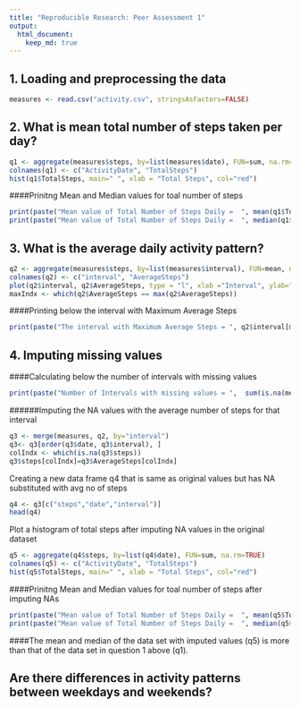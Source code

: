 ```yaml
---
title: "Reproducible Research: Peer Assessment 1"
output: 
  html_document:
    keep_md: true
---
```


## 1. Loading and preprocessing the data

```r
measures <- read.csv("activity.csv", stringsAsFactors=FALSE)
```

## 2. What is mean total number of steps taken per day?

```r
q1 <- aggregate(measures$steps, by=list(measures$date), FUN=sum, na.rm=TRUE)
colnames(q1) <- c("ActivityDate", "TotalSteps")
hist(q1$TotalSteps, main=" ", xlab = "Total Steps", col="red")
```

####Prinitng Mean and Median values for toal number of steps
```r
print(paste("Mean value of Total Number of Steps Daily =  ", mean(q1$TotalSteps)))
print(paste("Mean value of Total Number of Steps Daily =  ", median(q1$TotalSteps)))
```

## 3. What is the average daily activity pattern?
```r
q2 <- aggregate(measures$steps, by=list(measures$interval), FUN=mean, na.rm=TRUE)
colnames(q2) <- c("interval", "AverageSteps")
plot(q2$interval, q2$AverageSteps, type = "l", xlab ="Interval", ylab="Average Steps")
maxIndx <- which(q2$AverageSteps == max(q2$AverageSteps))  
```

####Printing below the interval with Maximum Average Steps
```r
print(paste("The interval with Maximum Average Steps = ", q2$interval[maxIndx]))
```


## 4. Imputing missing values   

####Calculating below the number of intervals with missing values 
```r
print(paste("Number of Intervals with missing values = ",  sum(is.na(measures$steps))))
```

######Imputing the NA values with the average number of steps for that interval
```r
q3 <- merge(measures, q2, by="interval")
q3<- q3[order(q3$date, q3$interval), ]
colIndx <- which(is.na(q3$steps))
q3$steps[colIndx]=q3$AverageSteps[colIndx]
```
Creating a new data frame q4 that is same as original values but has NA substituted with avg no of steps
```r
q4 <- q3[c("steps","date","interval")]
head(q4)
```
Plot a histogram of total steps after imputing NA values in the original dataset
```r
q5 <- aggregate(q4$steps, by=list(q4$date), FUN=sum, na.rm=TRUE)
colnames(q5) <- c("ActivityDate", "TotalSteps")
hist(q5$TotalSteps, main=" ", xlab = "Total Steps", col="red")
```

####Prinitng Mean and Median values for toal number of steps after imputing NAs
```r
print(paste("Mean value of Total Number of Steps Daily =  ", mean(q5$TotalSteps)))
print(paste("Mean value of Total Number of Steps Daily =  ", median(q5$TotalSteps)))  
```

####The mean and median of the data set with imputed values (q5) is more than that of the data set in question 1 above (q1).  



## Are there differences in activity patterns between weekdays and weekends?
